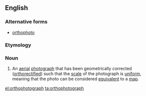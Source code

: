 ==English==

===Alternative forms===
* [[orthophoto]]

===Etymology===
{{prefix|en|ortho|photograph}}

===Noun===
{{en-noun}}
{{wikipedia}}

# An [[aerial]] [[photograph]] that has been geometrically corrected ([[orthorectified]]) such that the [[scale]] of the photograph is [[uniform]], meaning that the photo can be considered [[equivalent]] to a [[map]].

[[el:orthophotograph]]
[[ta:orthophotograph]]